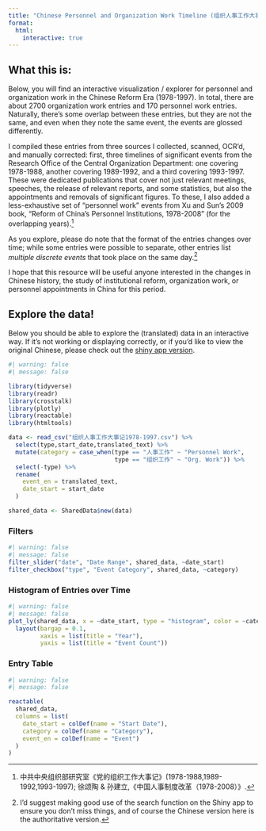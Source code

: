 ```yaml
---
title: "Chinese Personnel and Organization Work Timeline (组织人事工作大事记)"
format: 
  html:
    interactive: true
---
```


## What this is: 

Below, you will find an interactive visualization / explorer for personnel and organization work in the Chinese Reform Era (1978-1997). In total, there are about 2700 organization work entries and 170 personnel work entries. Naturally, there's some overlap between these entries, but they are not the same, and even when they note the same event, the events are glossed differently. 

I compiled these entries from three sources I collected, scanned, OCR'd, and manually corrected: first, three timelines of significant events from the Research Office of the Central Organization Department: one covering 1978-1988, another covering 1989-1992, and a third covering 1993-1997. These were dedicated publications that cover not just relevant meetings, speeches, the release of relevant reports, and some statistics, but also the appointments and removals of significant figures. To these, I also added a less-exhaustive set of "personnel work" events from Xu and Sun's 2009 book, "Reform of China's Personnel Institutions, 1978-2008" (for the overlapping years).^[中共中央组织部研究室《党的组织工作大事记》(1978-1988,1989-1992,1993-1997); 徐颂陶 & 孙建立,《中国人事制度改革（1978-2008）》.]

As you explore, please do note that the format of the entries changes over time; while some entries were possible to separate, other entries list *multiple discrete events* that took place on the same day.^[I'd suggest making good use of the search function on the Shiny app to ensure you don't miss things, and of course the Chinese version here is the authoritative version.]

I hope that this resource will be useful anyone interested in the changes in Chinese history, the study of institutional reform, organization work, or personnel appointments in China for this period. 

## Explore the data! 

Below you should be able to explore the (translated) data in an interactive way. If it's not working or displaying correctly, or if you'd like to view the original Chinese, please check out the [shiny app version](https://mthompsonbrusstar.shinyapps.io/zuzhirenshi/).


```r
#| warning: false
#| message: false

library(tidyverse)
library(readr)
library(crosstalk)
library(plotly)
library(reactable)
library(htmltools)

data <- read_csv("组织人事工作大事记1978-1997.csv") %>%
  select(type,start_date,translated_text) %>%
  mutate(category = case_when(type == "人事工作" ~ "Personnel Work",
                              type == "组织工作" ~ "Org. Work")) %>%
  select(-type) %>%
  rename(
    event_en = translated_text,
    date_start = start_date
  )

shared_data <- SharedData$new(data)
```

### Filters

```r
#| warning: false
#| message: false
filter_slider("date", "Date Range", shared_data, ~date_start)
filter_checkbox("type", "Event Category", shared_data, ~category)
```

### Histogram of Entries over Time

```r
#| warning: false
#| message: false
plot_ly(shared_data, x = ~date_start, type = "histogram", color = ~category) %>%
  layout(bargap = 0.1,
         xaxis = list(title = "Year"),
         yaxis = list(title = "Event Count"))
```

### Entry Table

```r
#| warning: false
#| message: false

reactable(
  shared_data,
  columns = list(
    date_start = colDef(name = "Start Date"),
    category = colDef(name = "Category"),
    event_en = colDef(name = "Event")
  )
)
```
